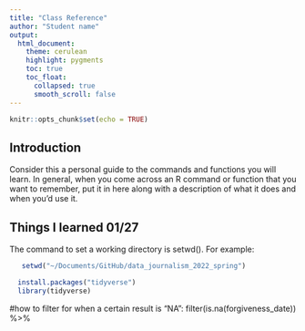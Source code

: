 ```yaml
---
title: "Class Reference"
author: "Student name"
output:
  html_document:
    theme: cerulean
    highlight: pygments
    toc: true
    toc_float:
      collapsed: true
      smooth_scroll: false
---
```


```r
knitr::opts_chunk$set(echo = TRUE)
```

## Introduction

Consider this a personal guide to the commands and functions you will learn. In general, when you come across an R command or function that you want to remember, put it in here along with a description of what it does and when you'd use it.

## Things I learned 01/27

The command to set a working directory is setwd(). For example:

```r
   setwd("~/Documents/GitHub/data_journalism_2022_spring")
```

```r
  install.packages("tidyverse")
  library(tidyverse)
```

#how to filter for when a certain result is "NA": filter(is.na(forgiveness_date)) %>%
